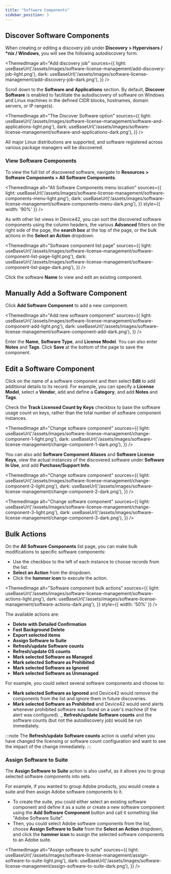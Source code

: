 ```yaml
---
title: "Software Components"
sidebar_position: 3
---
```



## Discover Software Components

When creating or editing a discovery job under **Discovery > Hypervisors / \*nix / Windows**, you will see the following autodiscovery form:

<ThemedImage
  alt="Add discovery job"
  sources={{
    light: useBaseUrl('/assets/images/software-license-management/add-discovery-job-light.png'),
    dark: useBaseUrl('/assets/images/software-license-management/add-discovery-job-dark.png'),
  }}
/>

Scroll down to the **Software and Applications** section. By default, **Discover Software** is enabled to facilitate the autodiscovery of software on Windows and Linux machines in the defined CIDR blocks, hostnames, domain servers, or IP range(s).

<ThemedImage
  alt="The Discover Software option"
  sources={{
    light: useBaseUrl('/assets/images/software-license-management/software-and-applications-light.png'),
    dark: useBaseUrl('/assets/images/software-license-management/software-and-applications-dark.png'),
  }}
/>

All major Linux distributions are supported, and software registered across various package managers will be discovered.

### View Software Components

To view the full list of discovered software, navigate to **Resources > Software Components > All Software Components**.

<ThemedImage
  alt="All Software Components menu location"
  sources={{
    light: useBaseUrl('/assets/images/software-license-management/software-components-menu-light.png'),
    dark: useBaseUrl('/assets/images/software-license-management/software-components-menu-dark.png'),
  }}
  style={{ width: '90%' }} 
/>

As with other list views in Device42, you can sort the discovered software components using the column headers, the various **Advanced** filters on the right side of the page, the **search box** at the top of the page, or the bulk actions in the **Select an Action** dropdown.

<ThemedImage
  alt="Software component list page"
  sources={{
    light: useBaseUrl('/assets/images/software-license-management/software-component-list-page-light.png'),
    dark: useBaseUrl('/assets/images/software-license-management/software-component-list-page-dark.png'),
  }}
/>

Click the software **Name** to view and edit an existing component.

## Manually Add a Software Component

Click **Add Software Component** to add a new component.

<ThemedImage
  alt="Add new software component"
  sources={{
    light: useBaseUrl('/assets/images/software-license-management/software-component-add-light.png'),
    dark: useBaseUrl('/assets/images/software-license-management/software-component-add-dark.png'),
  }}
/>

Enter the **Name**, **Software Type**, and **License Model**. You can also enter **Notes** and **Tags**. Click **Save** at the bottom of the page to save the component.

## Edit a Software Component

Click on the name of a software component and then select **Edit** to add additional details to its record. For example, you can specify a **License Model**, select a **Vendor**, add and define a **Category**, and add **Notes** and **Tags**.

Check the **Track Licensed Count by Keys** checkbox to base the software usage count on keys, rather than the total number of software component instances.

<ThemedImage
  alt="Change software component"
  sources={{
    light: useBaseUrl('/assets/images/software-license-management/change-component-1-light.png'),
    dark: useBaseUrl('/assets/images/software-license-management/change-component-1-dark.png'),
  }}
/>

You can also add **Software Component Aliases** and **Software License Keys**, view the actual instances of the discovered software under **Software In Use**, and add **Purchase/Support Info**.

<ThemedImage
  alt="Change software component"
  sources={{
    light: useBaseUrl('/assets/images/software-license-management/change-component-2-light.png'),
    dark: useBaseUrl('/assets/images/software-license-management/change-component-2-dark.png'),
  }}
/>

<ThemedImage
  alt="Change software component"
  sources={{
    light: useBaseUrl('/assets/images/software-license-management/change-component-3-light.png'),
    dark: useBaseUrl('/assets/images/software-license-management/change-component-3-dark.png'),
  }}
/>

## Bulk Actions

On the **All Software Components** list page, you can make bulk modifications to specific software components:

- Use the checkbox to the left of each instance to choose records from the list.
- **Select an Action** from the dropdown.
- Click the **hammer icon** to execute the action.

<ThemedImage
  alt="Software component bulk actions"
  sources={{
    light: useBaseUrl('/assets/images/software-license-management/software-actions-light.png'),
    dark: useBaseUrl('/assets/images/software-license-management/software-actions-dark.png'),
  }}
  style={{ width: '50%' }} 
/>

The available actions are:

- **Delete with Detailed Confirmation**
- **Fast Background Delete**
- **Export selected items**
- **Assign Software to Suite**
- **Refresh/update Software counts**
- **Refresh/update OS counts**
- **Mark selected Software as Managed**
- **Mark selected Software as Prohibited**
- **Mark selected Software as Ignored**
- **Mark selected Software as Unmanaged**

For example, you could select several software components and choose to:

- **Mark selected Software as Ignored** and Device42 would remove the components from the list and ignore them in future discoveries.
- **Mark selected Software as Prohibited** and Device42 would send alerts whenever prohibited software was found on a user's machine (if the alert was configured).
_ **Refresh/update Software counts** and the software counts (but not the autodiscovery job) would be run immediately.

:::note
The **Refresh/update Software counts** action is useful when you have changed the licensing or software count configuration and want to see the impact of the change immediately.
:::

### Assign Software to Suite

The **Assign Software to Suite** action is also useful, as it allows you to group selected software components into sets.

For example, if you wanted to group Adobe products, you would create a suite and then assign Adobe software components to it.

- To create the suite, you could either select an existing software component and define it as a suite or create a new software component using the **Add Software Component** button and call it something like "Adobe Software Suite".
- Then, you could select Adobe software components from the list, choose **Assign Software to Suite** from the **Select an Action** dropdown, and click the **hammer icon** to assign the selected software components to an Adobe suite.

<ThemedImage
  alt="Assign software to suite"
  sources={{
    light: useBaseUrl('/assets/images/software-license-management/assign-software-to-suite-light.png'),
    dark: useBaseUrl('/assets/images/software-license-management/assign-software-to-suite-dark.png'),
  }}
/>

